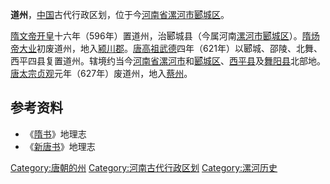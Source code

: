 '''道州'''，[[中国|中国]]古代行政区划，位于今[[河南省|河南省]][[漯河市|漯河市]][[郾城区|郾城区]]。

[[隋文帝|隋文帝]][[开皇|开皇]]十六年（596年）置道州，治郾城县（今属河南[[漯河市|漯河市]][[郾城区|郾城区]]）。[[隋炀帝|隋炀帝]][[大业|大业]]初废道州，地入[[颍川郡|颍川郡]]。[[唐高祖|唐高祖]][[武德|武德]]四年（621年）以郾城、邵陵、北舞、西平四县复置道州。辖境约当今[[河南省|河南省]][[漯河市|漯河市]]和[[郾城区|郾城区]]、[[西平县|西平县]]及[[舞阳县|舞阳县]]北部地。[[唐太宗|唐太宗]][[贞观|贞观]]元年（627年）废道州，地入[[蔡州|蔡州]]。

==参考资料==
*《[[隋书|隋书]]》地理志
*《[[新唐书|新唐书]]》地理志
[[Category:唐朝的州|Category:唐朝的州]] 
[[Category:河南古代行政区划|Category:河南古代行政区划]]
[[Category:漯河历史|Category:漯河历史]]